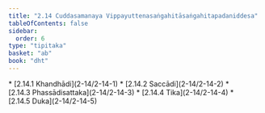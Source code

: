 ```yaml
---
title: "2.14 Cuddasamanaya Vippayuttenasaṅgahitāsaṅgahitapadaniddesa"
tableOfContents: false
sidebar:
  order: 6
type: "tipitaka"
basket: "ab"
book: "dht"
---
```



<DynamicBreadcrumb />



<TableOfContents book="dht" section="2.14">
* [2.14.1 Khandhādi](2-14/2-14-1)
* [2.14.2 Saccādi](2-14/2-14-2)
* [2.14.3 Phassādisattaka](2-14/2-14-3)
* [2.14.4 Tika](2-14/2-14-4)
* [2.14.5 Duka](2-14/2-14-5)
</TableOfContents>